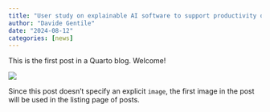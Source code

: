 ```yaml
---
title: "User study on explainable AI software to support productivity of Ericsson's data scientists"
author: "Davide Gentile"
date: "2024-08-12"
categories: [news]
---
```


This is the first post in a Quarto blog. Welcome!

![](thumbnail.jpg)

Since this post doesn't specify an explicit `image`, the first image in the post will be used in the listing page of posts.
